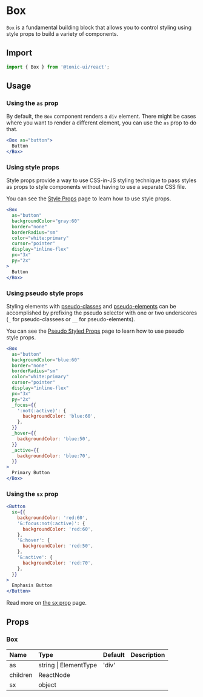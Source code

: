 # Box

`Box` is a fundamental building block that allows you to control styling using style props to build a variety of components.

## Import

```js
import { Box } from '@tonic-ui/react';
```

## Usage

### Using the `as` prop

By default, the `Box` component renders a `div` element. There might be cases where you want to render a different element, you can use the `as` prop to do that.

```jsx expanded
<Box as="button">
  Button
</Box>
```

### Using style props

Style props provide a way to use CSS-in-JS styling technique to pass styles as props to style components without having to use a separate CSS file.

You can see the [Style Props](../styled-system/style-props) page to learn how to use style props.

```jsx expanded
<Box
  as="button"
  backgroundColor="gray:60"
  border="none"
  borderRadius="sm"
  color="white:primary"
  cursor="pointer"
  display="inline-flex"
  px="3x"
  py="2x"
>
  Button
</Box>
```

### Using pseudo style props

Styling elements with [pseudo-classes](https://developer.mozilla.org/en-US/docs/Web/CSS/Pseudo-classes) and [pseudo-elements](https://developer.mozilla.org/en-US/docs/Web/CSS/Pseudo-elements) can be accomplished by prefixing the pseudo selector with one or two underscores (`_` for pseudo-classees or `__` for pseudo-elements).

You can see the [Pseudo Styled Props](../styled-system/pseudo-style-props) page to learn how to use pseudo style props.

```jsx expanded
<Box
  as="button"
  backgroundColor="blue:60"
  border="none"
  borderRadius="sm"
  color="white:primary"
  cursor="pointer"
  display="inline-flex"
  px="3x"
  py="2x"
  _focus={{
    ':not(:active)': {
      backgroundColor: 'blue:60',
    },
  }}
  _hover={{
    backgroundColor: 'blue:50',
  }}
  _active={{
    backgroundColor: 'blue:70',
  }}
>
  Primary Button
</Box>
```

### Using the `sx` prop

```jsx expanded
<Button
  sx={{
    backgroundColor: 'red:60',
    '&:focus:not(:active)': {
      backgroundColor: 'red:60',
    },
    '&:hover': {
      backgroundColor: 'red:50',
    },
    '&:active': {
      backgroundColor: 'red:70',
    },
  }}
>
  Emphasis Button
</Button>
```

Read more on [the sx prop](../getting-started/the-sx-prop) page.

## Props

### Box

| Name | Type | Default | Description |
| :--- | :--- | :------ | :---------- |
| as | string \| ElementType | 'div' | |
| children | ReactNode | | |
| sx | object | | |
